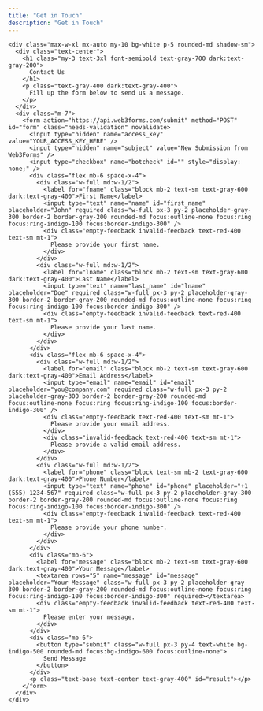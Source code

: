 ```yaml
---
title: "Get in Touch"
description: "Get in Touch"
---
```

<html>
<div class="flex items-center min-h-screen bg-gray-100 dark:bg-gray-900">
  <div class="container mx-auto">
    <div class="max-w-xl mx-auto my-10 bg-white p-5 rounded-md shadow-sm">
      <div class="text-center">
        <h1 class="my-3 text-3xl font-semibold text-gray-700 dark:text-gray-200">
          Contact Us
        </h1>
        <p class="text-gray-400 dark:text-gray-400">
          Fill up the form below to send us a message.
        </p>
      </div>
      <div class="m-7">
        <form action="https://api.web3forms.com/submit" method="POST" id="form" class="needs-validation" novalidate>
          <input type="hidden" name="access_key" value="YOUR_ACCESS_KEY_HERE" />
          <input type="hidden" name="subject" value="New Submission from Web3Forms" />
          <input type="checkbox" name="botcheck" id="" style="display: none;" />
          <div class="flex mb-6 space-x-4">
            <div class="w-full md:w-1/2">
              <label for="fname" class="block mb-2 text-sm text-gray-600 dark:text-gray-400">First Name</label>
              <input type="text" name="name" id="first_name" placeholder="John" required class="w-full px-3 py-2 placeholder-gray-300 border-2 border-gray-200 rounded-md focus:outline-none focus:ring focus:ring-indigo-100 focus:border-indigo-300" />
              <div class="empty-feedback invalid-feedback text-red-400 text-sm mt-1">
                Please provide your first name.
              </div>
            </div>
            <div class="w-full md:w-1/2">
              <label for="lname" class="block mb-2 text-sm text-gray-600 dark:text-gray-400">Last Name</label>
              <input type="text" name="last_name" id="lname" placeholder="Doe" required class="w-full px-3 py-2 placeholder-gray-300 border-2 border-gray-200 rounded-md focus:outline-none focus:ring focus:ring-indigo-100 focus:border-indigo-300" />
              <div class="empty-feedback invalid-feedback text-red-400 text-sm mt-1">
                Please provide your last name.
              </div>
            </div>
          </div>
          <div class="flex mb-6 space-x-4">
            <div class="w-full md:w-1/2">
              <label for="email" class="block mb-2 text-sm text-gray-600 dark:text-gray-400">Email Address</label>
              <input type="email" name="email" id="email" placeholder="you@company.com" required class="w-full px-3 py-2 placeholder-gray-300 border-2 border-gray-200 rounded-md focus:outline-none focus:ring focus:ring-indigo-100 focus:border-indigo-300" />
              <div class="empty-feedback text-red-400 text-sm mt-1">
                Please provide your email address.
              </div>
              <div class="invalid-feedback text-red-400 text-sm mt-1">
                Please provide a valid email address.
              </div>
            </div>
            <div class="w-full md:w-1/2">
              <label for="phone" class="block text-sm mb-2 text-gray-600 dark:text-gray-400">Phone Number</label>
              <input type="text" name="phone" id="phone" placeholder="+1 (555) 1234-567" required class="w-full px-3 py-2 placeholder-gray-300 border-2 border-gray-200 rounded-md focus:outline-none focus:ring focus:ring-indigo-100 focus:border-indigo-300" />
              <div class="empty-feedback invalid-feedback text-red-400 text-sm mt-1">
                Please provide your phone number.
              </div>
            </div>
          </div>
          <div class="mb-6">
            <label for="message" class="block mb-2 text-sm text-gray-600 dark:text-gray-400">Your Message</label>
            <textarea rows="5" name="message" id="message" placeholder="Your Message" class="w-full px-3 py-2 placeholder-gray-300 border-2 border-gray-200 rounded-md focus:outline-none focus:ring focus:ring-indigo-100 focus:border-indigo-300" required></textarea>
            <div class="empty-feedback invalid-feedback text-red-400 text-sm mt-1">
              Please enter your message.
            </div>
          </div>
          <div class="mb-6">
            <button type="submit" class="w-full px-3 py-4 text-white bg-indigo-500 rounded-md focus:bg-indigo-600 focus:outline-none">
              Send Message
            </button>
          </div>
          <p class="text-base text-center text-gray-400" id="result"></p>
        </form>
      </div>
    </div>
  </div>
</div>

<script>
(function () {
  "use strict";
  /*
   * Form Validation
   */
  // Fetch all the forms we want to apply custom validation styles to
  const forms = document.querySelectorAll(".needs-validation");
  const result = document.getElementById("result");
  // Loop over them and prevent submission
  Array.prototype.slice.call(forms).forEach(function (form) {
    form.addEventListener(
      "submit",
      function (event) {
        if (!form.checkValidity()) {
          event.preventDefault();
          event.stopPropagation();
          form.querySelectorAll(":invalid")[0].focus();
        } else {
          /*
           * Form Submission using fetch()
           */
          const formData = new FormData(form);
          event.preventDefault();
          event.stopPropagation();
          const object = {};
          formData.forEach((value, key) => {
            object[key] = value;
          });
          const json = JSON.stringify(object);
          result.innerHTML = "Please wait...";
          fetch("https://api.web3forms.com/submit", {
            method: "POST",
            headers: {
              "Content-Type": "application/json",
              Accept: "application/json"
            },
            body: json
          })
            .then(async (response) => {
              let json = await response.json();
              if (response.status == 200) {
                result.innerHTML = json.message;
                result.classList.remove("text-gray-500");
                result.classList.add("text-green-500");
              } else {
                console.log(response);
                result.innerHTML = json.message;
                result.classList.remove("text-gray-500");
                result.classList.add("text-red-500");
              }
            })
            .catch((error) => {
              console.log(error);
              result.innerHTML = "Something went wrong!";
            })
            .then(function () {
              form.reset();
              form.classList.remove("was-validated");
              setTimeout(() => {
                result.style.display = "none";
              }, 5000);
            });
        }
        form.classList.add("was-validated");
      },
      false
    );
  });
})();
</script>

<style>
.invalid-feedback,
.empty-feedback {
  display: none;
}
.was-validated :placeholder-shown:invalid ~ .empty-feedback {
  display: block;
}
.was-validated :not(:placeholder-shown):invalid ~ .invalid-feedback {
  display: block;
}
.is-invalid,
.was-validated :invalid {
  border-color: #dc3545;
}
</style>
</html>